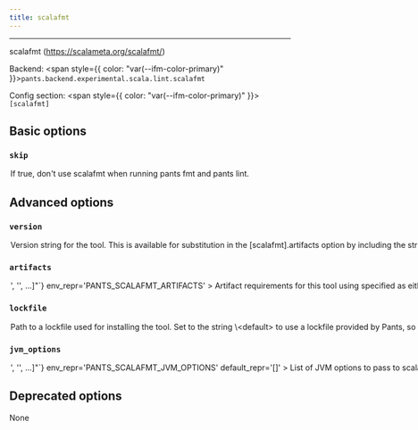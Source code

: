 ```yaml
---
title: scalafmt
---
```



---

scalafmt (https://scalameta.org/scalafmt/)

Backend: <span style={{ color: "var(--ifm-color-primary)" }}>`pants.backend.experimental.scala.lint.scalafmt`</span>

Config section: <span style={{ color: "var(--ifm-color-primary)" }}>`[scalafmt]`</span>

## Basic options

<span className={styles.options}>

### `skip`

<Option
  cli_repr='--[no-]scalafmt-skip'
  env_repr='PANTS_SCALAFMT_SKIP'
  default_repr='False'
>
  

If true, don't use scalafmt when running `pants fmt` and `pants lint`.

</Option>


## Advanced options

### `version`

<Option
  cli_repr='--scalafmt-version=<str>'
  env_repr='PANTS_SCALAFMT_VERSION'
  default_repr='3.2.1'
>
  

Version string for the tool. This is available for substitution in the `[scalafmt].artifacts` option by including the string `\{version}`.

</Option>


### `artifacts`

<Option
  cli_repr={`--scalafmt-artifacts="['<str>', '<str>', ...]"`}
  env_repr='PANTS_SCALAFMT_ARTIFACTS'
>
  

Artifact requirements for this tool using specified as either the address of a `jvm_artifact` target or, alternatively, as a colon-separated Maven coordinates (e.g., `group\:name\:version`). For Maven coordinates, the string `\{version}` version will be substituted with the value of the `[scalafmt].version` option.

</Option>


### `lockfile`

<Option
  cli_repr='--scalafmt-lockfile=<str>'
  env_repr='PANTS_SCALAFMT_LOCKFILE'
  default_repr='<default>'
>
  

Path to a lockfile used for installing the tool.

Set to the string `\<default>` to use a lockfile provided by Pants, so long as you have not changed the `--version` option. See https\://github.com/pantsbuild/pants/blob/release_2.18.0rc2/src/python/pants/backend/scala/lint/scalafmt/scalafmt.default.lockfile.txt for the default lockfile contents.

To use a custom lockfile, set this option to a file path relative to the build root, then run `pants jvm-generate-lockfiles --resolve=scalafmt`.

</Option>


### `jvm_options`

<Option
  cli_repr={`--scalafmt-jvm-options="['<str>', '<str>', ...]"`}
  env_repr='PANTS_SCALAFMT_JVM_OPTIONS'
  default_repr='[]'
>
  

List of JVM options to pass to `scalafmt` JVM processes.

Options set here will be added to those set in `[jvm].global_options`. Please check the documentation for the `jvm` subsystem to see what values are accepted here.

</Option>


## Deprecated options

None

</span>